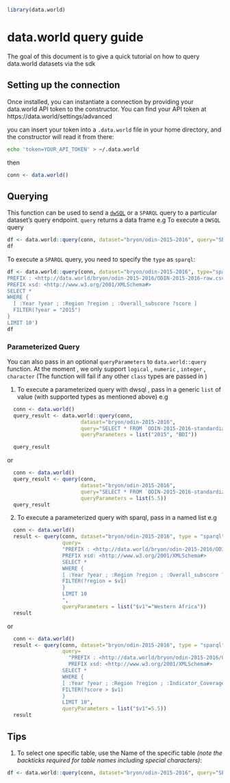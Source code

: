 <!--
%\VignetteEngine{knitr::knitr}
%\VignetteIndexEntry{data.world quickstart guide}
-->

```r
library(data.world)
```

# data.world query guide
The goal of this document is to give a quick tutorial on how to query data.world datasets via the sdk

## Setting up the connection
Once installed, you can instantiate a connection by providing your
data.world API token to the constructor.  You can find your API
token at https://data.world/settings/advanced

you can insert your token into a `.data.world` file in your home
directory, and the constructor will read it from there:
```bash
echo 'token=YOUR_API_TOKEN' > ~/.data.world
```
then
```r
conn <- data.world()
```


## Querying
This function can be used to send a [`dwSQL`](https://docs.data.world/tutorials/dwsql/) 
or a `SPARQL` query to a particular dataset's query endpoint.
`query` returns a data frame
e.g
To execute a `DWSQL` query
```r
df <- data.world::query(conn, dataset="bryon/odin-2015-2016", query="SELECT * FROM Tables")
df
```
To execute a `SPARQL` query, you need to specify the `type` as
`sparql`:
```r
df <- data.world::query(conn, dataset="bryon/odin-2015-2016", type="sparql", query='
PREFIX : <http://data.world/bryon/odin-2015-2016/ODIN-2015-2016-raw.csv/ODIN-2015-2016-raw#>
PREFIX xsd: <http://www.w3.org/2001/XMLSchema#>
SELECT *
WHERE {
  [ :Year ?year ; :Region ?region ; :Overall_subscore ?score ]
  FILTER(?year = "2015")
} 
LIMIT 10')
df
```

### Parameterized Query
You can also pass in an optional `queryParameters` to  `data.world::query` function. At the moment , we only support 
`logical` , `numeric` , `integer` , `character` (The function will fail if any other `class` types are passed in )

1. To execute a parameterized query with dwsql , pass in a generic `list` of value (with supported types as mentioned above)
e.g
```r
  conn <- data.world()
  query_result <- data.world::query(conn,
                        dataset="bryon/odin-2015-2016",
                        query="SELECT * FROM `ODIN-2015-2016-standardized` WHERE `Year` = ? AND `Country Code` = ?",
                        queryParameters = list("2015", "BDI"))

  query_result
```
or 
```r
  conn <- data.world()
  query_result <- query(conn,
                        dataset="bryon/odin-2015-2016",
                        query="SELECT * FROM `ODIN-2015-2016-standardized` WHERE `Indicator Coverage and Disaggregation` < ? ",
                        queryParameters = list(5.5))
  query_result
```

2. To execute a parameterized query with sparql, pass in a named list 
e.g 
```r
  conn <- data.world()
  result <- query(conn, dataset="bryon/odin-2015-2016", type = "sparql",
                  query=
                  "PREFIX : <http://data.world/bryon/odin-2015-2016/ODIN-2015-2016-raw.csv/ODIN-2015-2016-raw#>
                  PREFIX xsd: <http://www.w3.org/2001/XMLSchema#>
                  SELECT *
                  WHERE {
                  [ :Year ?year ; :Region ?region ; :Overall_subscore ?score ]
                  FILTER(?region = $v1)
                  }
                  LIMIT 10
                  ",
                  queryParameters = list("$v1"="Western Africa"))
  result
```
or 
```r
  conn <- data.world()
  result <- query(conn, dataset="bryon/odin-2015-2016", type = "sparql",
                  query=
                    "PREFIX : <http://data.world/bryon/odin-2015-2016/ODIN-2015-2016-raw.csv/ODIN-2015-2016-raw#>
                    PREFIX xsd: <http://www.w3.org/2001/XMLSchema#>
                  SELECT *
                  WHERE {
                  [ :Year ?year ; :Region ?region ; :Indicator_Coverage_and_Disaggregation ?score ]
                  FILTER(?score > $v1)
                  }
                  LIMIT 10",
                  queryParameters = list("$v1"=5.5))
  result
```

## Tips 
1.  To select one specific table, use the Name of the specific table 
*(note the backticks required for table names including special characters)*:
```r
df <- data.world::query(conn, dataset="bryon/odin-2015-2016", query="SELECT * FROM `ODIN-2015-2016-standardized`")
```
